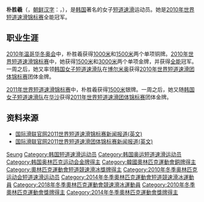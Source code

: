 {{MedalTableTop}}
{{MedalSport | 女子[[短道速滑|短道速滑]]}}
{{MedalCountry|{{KOR}}}}
{{MedalOlympic}}
{{MedalGold | [[2014年冬季奥林匹克运动会|2014年索契]] | [[2014年冬季奥林匹克运动会短道速滑比赛|1000米]]}}
{{MedalGold | [[2014年冬季奥林匹克运动会|2014年索契]] | [[2014年冬季奥林匹克运动会短道速滑比赛|3000米接力]]}}
{{MedalBronze | [[2010年冬季奥林匹克运动会|2010年温哥华]] | [[2010年冬季奥林匹克运动会短道速滑比赛|1000米]]}}
{{MedalBronze | 2010年温哥华 | [[2010年冬季奥林匹克运动会短道速滑比赛|1500米]]}}
{{MedalBronze | [[2014年冬季奥林匹克运动会|2014年索契]] | [[2014年冬季奥林匹克运动会短道速滑比赛|500米]]}}
{{MedalCompetition | [[世界短道速滑锦标赛|世界锦标赛]]}}
{{MedalGold | [[2010年世界短道速滑锦标赛|2010年索菲亚]] | [[2010年世界短道速滑锦标赛|全能]]}}
{{MedalGold | 2010年索菲亚 | [[2010年世界短道速滑锦标赛|1500米]]}}
{{MedalGold | 2010年索菲亚 | [[2010年世界短道速滑锦标赛|3000米]]}}
{{MedalGold | 2010年索菲亚 | [[2010年世界短道速滑锦标赛|3000米接力]]}}
{{MedalGold | [[2008年世界短道速滑锦标赛|2008年江陵]] | [[2008年世界短道速滑锦标赛|3000米接力]]}}
{{MedalSilver | [[2011年世界短道速滑锦标赛|2011年谢菲尔德]] | [[2011年世界短道速滑锦标赛|1500米]]}}
{{MedalCompetition | [[世界短道速滑团体锦标赛|世界团体锦标赛]]}}
{{MedalGold | [[世界短道速滑团体锦标赛|2011年华沙]] | [[世界短道速滑团体锦标赛|团体]]}}
{{MedalGold | [[世界短道速滑团体锦标赛|2010年博尔米奥]] | [[世界短道速滑团体锦标赛|团体]]}}
{{MedalSilver | [[世界短道速滑团体锦标赛|2008年哈尔滨]] | [[世界短道速滑团体锦标赛|团体]]}}
{{MedalCompetition | [[亚洲冬季运动会|亚洲冬季运动会]]}}
{{MedalGold| [[2011年亚洲冬季运动会|2011年阿斯塔纳-阿拉木图]]| [[2011年亚洲冬季运动会短道速滑比赛|1000米]]}}
{{MedalSilver| 2011年阿斯塔纳-阿拉木图| [[2011年亚洲冬季运动会短道速滑比赛|1500米]]}}
{{MedalSilver| 2011年阿斯塔纳-阿拉木图| [[2011年亚洲冬季运动会短道速滑比赛|3000米接力]]}}
{{MedalCompetition | [[世界少年短道速滑锦标赛|世界少年锦标赛]]}}
{{MedalBronze | [[世界少年短道速滑锦标赛|2007年姆拉达-博莱斯拉夫]] | [[世界少年短道速滑锦标赛|全能]]}}
{{MedalBottom}}

'''朴胜羲'''（{{lang-ko|박승희}}，[[朝鲜汉字|朝鲜汉字]]：{{lang|ko|朴勝羲}}，{{bd|1992年|3月28日|catIdx=Park Seung-Hi}}），是[[韩国|韩国]]著名的女子[[短道速滑|短道速滑]]运动员。她是[[2010年世界短道速滑锦标赛|2010年世界短道速滑锦标赛]]全能冠军。

==职业生涯==
[[2010年冬季奥林匹克运动会|2010年温哥华冬奥会]]中，朴胜羲获得[[2010年冬季奥林匹克运动会|1000米]]和[[2010年冬季奥林匹克运动会|1500米]]两个单项铜牌。[[2010年世界短道速滑锦标赛|2010年世界短道速滑锦标赛]]中，她获得[[2010年世界短道速滑锦标赛|1500米]]和[[2010年世界短道速滑锦标赛|3000米]]两个单项金牌，并获得[[2010年世界短道速滑锦标赛|全能]]冠军。一周之后，她又率领[[韩国女子短道速滑队|韩国女子短道速滑队]]在[[博尔米奥|博尔米奥]]获得[[世界短道速滑团体锦标赛|2010年世界短道速滑团体锦标赛]]团体金牌。

[[2011年世界短道速滑锦标赛|2011年世界短道速滑锦标赛]]中，朴胜羲获得[[2011年世界短道速滑锦标赛|1500米]]银牌。一周之后，她又随[[韩国女子短道速滑队|韩国女子短道速滑队]]在[[华沙|华沙]]获得[[世界短道速滑团体锦标赛|2011年世界短道速滑团体锦标赛]]团体金牌。

==资料来源==
*[https://web.archive.org/web/20110317234654/http://www.isu.org/vsite/vcontent/content/transnews/0,10869,4844-128613-19728-18965-312811-3963-4771-layout160-129921-news-item,00.html 国际滑联官网2011世界短道速滑锦标赛新闻报道(英文)]
*[https://web.archive.org/web/20110326012541/http://www.isu.org/vsite/vcontent/content/transnews/0,10869,4844-128613-19728-18965-312900-3963-4771-layout160-129921-news-item,00.html 国际滑联官网2011世界短道速滑团体锦标赛新闻报道(英文)]

{{Footer Olympic Champions in Women's 1000 m Short Track Speed Skating}}
{{Footer Olympic Champions in Women's 3000 m Relay Short Track Speed Skating}}
{{Footer World Champions in Short Track Speed Skating – Women's Overall}}

{{DEFAULTSORT:Park Seung-hi}}
[[Category:朴姓|Seung]]
[[Category:韩国短道速滑运动员|Category:韩国短道速滑运动员]]
[[Category:韩国奥运短道速滑运动员|Category:韩国奥运短道速滑运动员]]
[[Category:韩国奥林匹克运动会金牌得主|Category:韩国奥林匹克运动会金牌得主]]
[[Category:韓國奧林匹克運動會銅牌得主|Category:韓國奧林匹克運動會銅牌得主]]
[[Category:奧林匹克運動會短道競速滑冰獎牌得主|Category:奧林匹克運動會短道競速滑冰獎牌得主]]
[[Category:2010年冬季奥林匹克运动会短道速滑运动员|Category:2010年冬季奥林匹克运动会短道速滑运动员]]
[[Category:2014年冬季奧林匹克運動會短道競速滑冰運動員|Category:2014年冬季奧林匹克運動會短道競速滑冰運動員]]
[[Category:2018年冬季奧林匹克運動會競速滑冰運動員|Category:2018年冬季奧林匹克運動會競速滑冰運動員]]
[[Category:2010年冬季奧林匹克運動會獎牌得主|Category:2010年冬季奧林匹克運動會獎牌得主]]
[[Category:2014年冬季奧林匹克運動會獎牌得主|Category:2014年冬季奧林匹克運動會獎牌得主]]